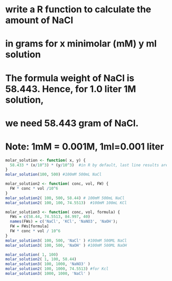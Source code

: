 
# write a R function to calculate the amount of NaCl 
# in grams for x minimolar (mM) y ml solution
# The formula weight of NaCl is 58.443. Hence, for 1.0 liter 1M solution, 
# we need 58.443 gram of NaCl.
# Note: 1mM = 0.001M, 1ml=0.001 liter

```r
molar_solution <- function( x, y) {
  58.433 * (x/10^3) * (y/10^3)  #in R by default, last line results are returned. 
}
molar_solution(100, 500) #100mM 500mL NaCl
```


```r
molar_solution2 <- function( conc, vol, FW) {
  FW * conc * vol /10^6
}
molar_solution2( 100, 500, 58.44) # 100mM 500mL NaCl
molar_solution2( 100, 100, 74.5513)  #100mM 100mL KCl
```


```r
molar_solution3 <- function( conc, vol, formula) {
  FWs = c(58.44, 74.5513, 84.997, 40)
  names(FWs) = c('NaCl', 'KCl', 'NaNO3', 'NaOH');
  FW = FWs[formula]
  FW * conc * vol / 10^6
}
molar_solution3( 100, 500, 'NaCl' ) #100mM 500ML NaCl
molar_solution3( 100, 500, 'NaOH' ) #100mM 500ML NaOH
```


```r

molar_solution( 1, 100)
molar_solution2( 1, 100, 58.44)
molar_solution3( 100, 1000, 'NaNO3' )
molar_solution2( 100, 1000, 74.5513) #for Kcl
molar_solution3( 1000, 1000, 'NaCl' )

```


